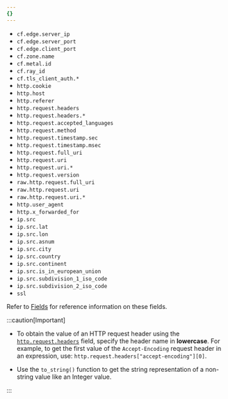 ```yaml
---
{}
---
```


- `cf.edge.server_ip`
- `cf.edge.server_port`
- `cf.edge.client_port`
- `cf.zone.name`
- `cf.metal.id`
- `cf.ray_id`
- `cf.tls_client_auth.*`
- `http.cookie`
- `http.host`
- `http.referer`
- `http.request.headers`
- `http.request.headers.*`
- `http.request.accepted_languages`
- `http.request.method`
- `http.request.timestamp.sec`
- `http.request.timestamp.msec`
- `http.request.full_uri`
- `http.request.uri`
- `http.request.uri.*`
- `http.request.version`
- `raw.http.request.full_uri`
- `raw.http.request.uri`
- `raw.http.request.uri.*`
- `http.user_agent`
- `http.x_forwarded_for`
- `ip.src`
- `ip.src.lat`
- `ip.src.lon`
- `ip.src.asnum`
- `ip.src.city`
- `ip.src.country`
- `ip.src.continent`
- `ip.src.is_in_european_union`
- `ip.src.subdivision_1_iso_code`
- `ip.src.subdivision_2_iso_code`
- `ssl`

Refer to [Fields](/ruleset-engine/rules-language/fields/) for reference information on these fields.

:::caution[Important]

- To obtain the value of an HTTP request header using the [`http.request.headers`](/ruleset-engine/rules-language/fields/http-request-header/#httprequestheaders) field, specify the header name in **lowercase**. For example, to get the first value of the `Accept-Encoding` request header in an expression, use: `http.request.headers["accept-encoding"][0]`.

- Use the `to_string()` function to get the string representation of a non-string value like an Integer value.

:::
